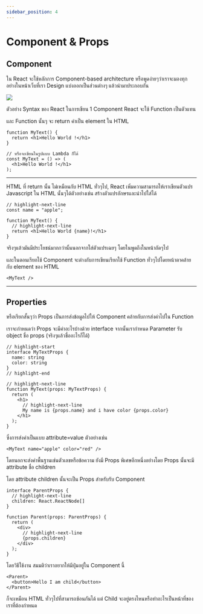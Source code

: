 ```yaml
---
sidebar_position: 4
---
```


# Component & Props

## Component


ใน React จะใช้หลักการ Component-based architecture หรือพูดง่ายๆว่าเราจะมองทุกอย่างในหน้าเว็บที่เรา Design
แบ่งออกเป็นส่วนต่างๆ แล้วนำมาประกอบกัน

<img src={componentImg} />

ตัวอย่าง Syntax ของ React ในการเขียน 1 Component React จะใช้ Function เป็นตัวแทน

และ Function นั้นๆ จะ return ค่าเป็น element ใน HTML

```tsx
function MyText() {
  return <h1>Hello World !</h1>
}

// หรือจะเขียนในรูปแบบ Lambda ก็ได้
const MyText = () => (
  <h1>Hello World !</h1>
);
```
---

HTML ที่ return นั้น ไม่เหมือนกับ HTML ทั่วๆไป, React เพิ่มความสามารถให้เราเขียนตัวแปร Javascript ใน HTML นั้นๆได้ตัวอย่างเช่น สร้างตัวแปรอักษรและนำไปใส่ได้

```tsx
// highlight-next-line
const name = "apple";

function MyText() {
  // highlight-next-line
  return <h1>Hello World {name}!</h1>
}
```

จริงๆแล้วมันมีประโยชน์มากกว่านั้นนอกจากใส่ตัวแปรเฉยๆ โดยในพูดถึงในหน้าถัดๆไป


และในตอนเรียกใช้ Component จะต่างกับการเขียนเรียกใช้ Function ทั่วๆไปโดยหน้าตาคล้ายกับ element ของ HTML
```tsx
<MyText />
```

---

## Properties

หรือเรียกสั้นๆว่า Props เป็นการส่งข้อมูลไปให้ Component คล้ายกับการส่งค่าไปใน Function

เราจะกำหนดว่า Props จะมีค่าอะไรบ้างด้วย interface จากนั้นเรากำหนด Parameter รับ object
ชื่อ props (จริงๆแล้วชื่ออะไรก็ได้)

```tsx
// highlight-start
interface MyTextProps {
  name: string
  color: string
}
// highlight-end

// highlight-next-line
function MyText(props: MyTextProps) {
  return (
    <h1>
      // highlight-next-line
      My name is {props.name} and i have color {props.color}
    </h1>
  );
}
```

ซึ่งการส่งค่าเป็นแบบ attribute=value ตัวอย่างเช่น

```tsx
<MyText name="apple" color="red" />
```

โดยนอกจะส่งค่าพื้นฐานเช่นตัวเลขหรือข้อความ ยังมี Props พิเศษอีกหนึ่งอย่างโดย Props นั้นจะมี attribute ชื่อ children

โดย attribute children นั้นจะเป็น Props สำหรับรับ Component

```tsx
interface ParentProps {
  // highlight-next-line
  children: React.ReactNode[]
}

function Parent(props: ParentProps) {
  return (
    <div>
      // highlight-next-line
      {props.children}
    </div>
  );
}
```

โดยวิธีใช้งาน สมมติว่าเราอยากให้มีปุ่มอยู่ใน Component นี้

```tsx
<Parent>
  <button>Hello I am child</button>
</Parent>
```

ก็จะเหมือน HTML ทั่วๆไปที่สามารถซ้อนกันได้ แต่ Child จะอยู่ตรงไหนหรือทำอะไรเป็นหน้าที่ของเราที่ต้องกำหนด